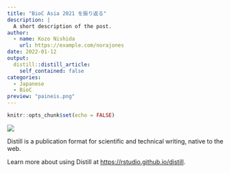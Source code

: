 ```yaml
---
title: "BioC Asia 2021 を振り返る"
description: |
  A short description of the post.
author:
  - name: Kozo Nishida
    url: https://example.com/norajones
date: 2022-01-12
output:
  distill::distill_article:
    self_contained: false
categories:
  - Japanese
  - BioC
preview: "paineis.png"
---
```



```r
knitr::opts_chunk$set(echo = FALSE)
```

![](paineis.png)

Distill is a publication format for scientific and technical writing, native to the web.

Learn more about using Distill at <https://rstudio.github.io/distill>.


